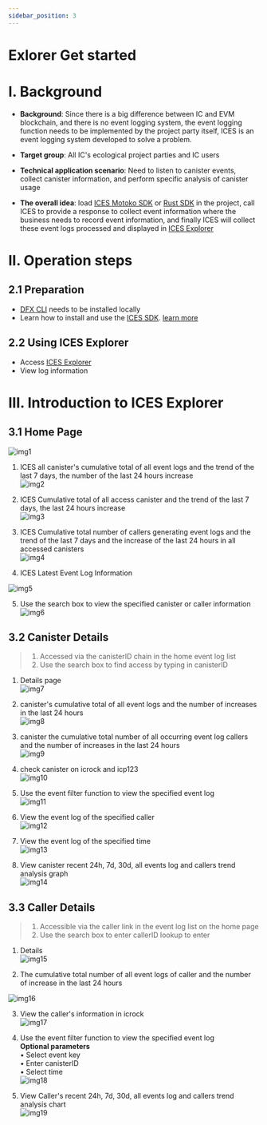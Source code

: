 ```yaml
---
sidebar_position: 3
---
```


# Exlorer Get started

# I. Background

* **Background**: Since there is a big difference between IC and EVM blockchain, and there is no event logging system, the event logging function needs to be implemented by the project party itself, ICES is an event logging system developed to solve a problem. 

* **Target group**: All IC's ecological project parties and IC users 
* **Technical application scenario**: Need to listen to canister events, collect canister information, and perform specific analysis of canister usage 
* **The overall idea**: load [ICES Motoko SDK](https://doc.ices.one/guide/tutorial-motoko) or [Rust SDK](https://doc.ices.one/guide/tutorial-rust) in the project, call ICES to provide a response to collect event information where the business needs to record event information, and finally ICES will collect these event logs processed and displayed in [ICES Explorer](https://explorer.ices.one/) 

# II. Operation steps

## 2.1 Preparation 
* [DFX CLI](https://smartcontracts.org/docs/quickstart/local-quickstart.html) needs to be installed locally 
* Learn how to install and use the [ICES SDK](https://github.com/icpfans-xyz/ices-motoko-library). [learn more](https://doc.ices.one/)
 
## 2.2 Using ICES Explorer 
* Access [ICES Explorer](https://explorer.ices.one/) 
* View log information 

# III. Introduction to ICES Explorer

## 3.1 Home Page  
![img1]  

  1. ICES all canister's cumulative total of all event logs and the trend of the last 7 days, the number of the last 24 hours increase  
![img2]  

2. ICES Cumulative total of all access canister and the trend of the last 7 days, the last 24 hours increase  
![img3]  

3. ICES Cumulative total number of callers generating event logs and the trend of the last 7 days and the increase of the last 24 hours in all accessed canisters  
![img4]  

4. ICES Latest Event Log Information  

![img5]  

5. Use the search box to view the specified canister or caller information 
![img6]

## 3.2 Canister Details
> 1. Accessed via the canisterID chain in the home event log list 
> 2. Use the search box to find access by typing in canisterID

1. Details page  
![img7]  

2. canister's cumulative total of all event logs and the number of increases in the last 24 hours  
![img8]  


3. canister the cumulative total number of all occurring event log callers and the number of increases in the last 24 hours  
![img9]  

4. check canister on icrock and icp123  
![img10]  

5. Use the event filter function to view the specified event log  
![img11]  

6. View the event log of the specified caller  
![img12]  

7. View the event log of the specified time  
   ![img13]  

8. View canister recent 24h, 7d, 30d, all events log and callers trend analysis graph  
![img14]  

[img1]:/img/pic1.jpg
[img2]:/img/pic2.jpg
[img3]:/img/pic3.jpg
[img4]:/img/pic4.jpg
[img5]:/img/pic5.jpg
[img6]:/img/pic6.jpg
[img7]:/img/pic7.jpg
[img8]:/img/pic8.jpg
[img9]:/img/pic9.jpg
[img10]:/img/pic10.jpg
[img11]:/img/pic11.jpg
[img12]:/img/pic12.jpg
[img13]:/img/pic13.jpg
[img14]:/img/pic14.jpg


## 3.3 Caller Details

> 1. Accessible via the caller link in the event log list on the home page
> 2. Use the search box to enter callerID lookup to enter

1. Details  
![img15]  


2. The cumulative total number of all event logs of caller and the number of increase in the last 24 hours  

![img16]  

3. View the caller's information in icrock  
![img17]  


4. Use the event filter function to view the specified event log  
**Optional parameters**  
• Select event key  
• Enter canisterID  
• Select time  
![img18]


1. View Caller's recent 24h, 7d, 30d, all events log and callers trend analysis chart  
![img19]  

[img15]:/img/pic15.jpg
[img16]:/img/pic16.jpg
[img17]:/img/pic17.jpg
[img18]:/img/pic18.jpg
[img19]:/img/pic19.jpg